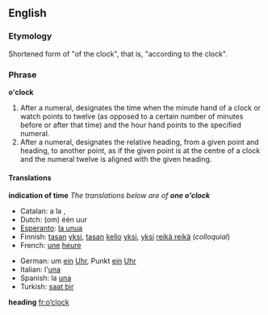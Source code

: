==English==
===Etymology===
Shortened form of "of the clock", that is, "according to the clock".

===Phrase===
'''o'clock'''

#After a numeral, designates the time when the minute hand of a clock or watch points to twelve (as opposed to a certain number of minutes before or after that time) and the hour hand points to the specified numeral.
#After a numeral, designates the relative heading, from a given point and heading, to another point, as if the given point is at the centre of a clock and the numeral twelve is aligned with the given heading.

====Translations====
'''indication of time'''
''The translations below are of '''one o'clock'''''

{{top}}
*Catalan: a la {{Ü|ca|una}}, {{Ü|ca|a la una en punt}}
*Dutch: (om) één uur
*[[Esperanto]]: [[la unua]]
*Finnish: [[tasan]] [[yksi]], [[tasan]] [[kello]] [[yksi]], [[yksi]] [[reikä reikä]] (''colloquial'')
*French: [[une]] [[heure]]
{{mid}}
*German: um [[ein]] [[Uhr]], Punkt [[ein]] [[Uhr]]
*Italian: l'[[una#Italian|una]]
*Spanish: la [[una#Spanish|una]]
*Turkish: [[saat bir]]
{{bottom}}

'''heading'''
{{top}}
{{mid}}
{{bottom}}
[[fr:o’clock]]